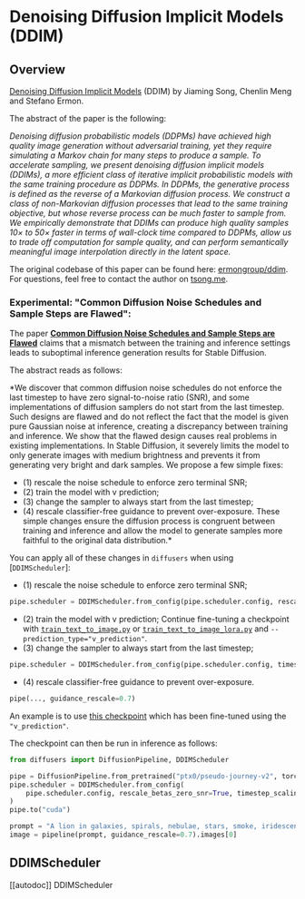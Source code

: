<!--Copyright 2023 The HuggingFace Team. All rights reserved.

Licensed under the Apache License, Version 2.0 (the "License"); you may not use this file except in compliance with
the License. You may obtain a copy of the License at

http://www.apache.org/licenses/LICENSE-2.0

Unless required by applicable law or agreed to in writing, software distributed under the License is distributed on
an "AS IS" BASIS, WITHOUT WARRANTIES OR CONDITIONS OF ANY KIND, either express or implied. See the License for the
specific language governing permissions and limitations under the License.
-->

# Denoising Diffusion Implicit Models (DDIM)

## Overview

[Denoising Diffusion Implicit Models](https://arxiv.org/abs/2010.02502) (DDIM) by Jiaming Song, Chenlin Meng and Stefano Ermon.

The abstract of the paper is the following:

*Denoising diffusion probabilistic models (DDPMs) have achieved high quality image generation without adversarial training, 
yet they require simulating a Markov chain for many steps to produce a sample. 
To accelerate sampling, we present denoising diffusion implicit models (DDIMs), a more efficient class of iterative implicit probabilistic models
with the same training procedure as DDPMs. In DDPMs, the generative process is defined as the reverse of a Markovian diffusion process. 
We construct a class of non-Markovian diffusion processes that lead to the same training objective, but whose reverse process can be much faster to sample from.
We empirically demonstrate that DDIMs can produce high quality samples 10× to 50× faster in terms of wall-clock time compared to DDPMs, allow us to trade off 
computation for sample quality, and can perform semantically meaningful image interpolation directly in the latent space.*

The original codebase of this paper can be found here: [ermongroup/ddim](https://github.com/ermongroup/ddim).
For questions, feel free to contact the author on [tsong.me](https://tsong.me/).

### Experimental: "Common Diffusion Noise Schedules and Sample Steps are Flawed": 

The paper **[Common Diffusion Noise Schedules and Sample Steps are Flawed](https://arxiv.org/abs/2305.08891)** 
claims that a mismatch between the training and inference settings leads to suboptimal inference generation results for Stable Diffusion.

The abstract reads as follows:

*We discover that common diffusion noise schedules do not enforce the last timestep to have zero signal-to-noise ratio (SNR),
and some implementations of diffusion samplers do not start from the last timestep.
Such designs are flawed and do not reflect the fact that the model is given pure Gaussian noise at inference, creating a discrepancy between training and inference.
We show that the flawed design causes real problems in existing implementations. 
In Stable Diffusion, it severely limits the model to only generate images with medium brightness and 
prevents it from generating very bright and dark samples. We propose a few simple fixes: 
- (1) rescale the noise schedule to enforce zero terminal SNR; 
- (2) train the model with v prediction; 
- (3) change the sampler to always start from the last timestep; 
- (4) rescale classifier-free guidance to prevent over-exposure. 
These simple changes ensure the diffusion process is congruent between training and inference and 
allow the model to generate samples more faithful to the original data distribution.*

You can apply all of these changes in `diffusers` when using [`DDIMScheduler`]:
- (1) rescale the noise schedule to enforce zero terminal SNR; 
```py
pipe.scheduler = DDIMScheduler.from_config(pipe.scheduler.config, rescale_betas_zero_snr=True)
```
- (2) train the model with v prediction; 
Continue fine-tuning a checkpoint with [`train_text_to_image.py`](https://github.com/huggingface/diffusers/blob/main/examples/text_to_image/train_text_to_image.py) or [`train_text_to_image_lora.py`](https://github.com/huggingface/diffusers/blob/main/examples/text_to_image/train_text_to_image_lora.py)
and `--prediction_type="v_prediction"`.
- (3) change the sampler to always start from the last timestep; 
```py
pipe.scheduler = DDIMScheduler.from_config(pipe.scheduler.config, timestep_scaling="trailing")
```
- (4) rescale classifier-free guidance to prevent over-exposure. 
```py
pipe(..., guidance_rescale=0.7)
```

An example is to use [this checkpoint](https://huggingface.co/ptx0/pseudo-journey-v2) 
which has been fine-tuned using the `"v_prediction"`.

The checkpoint can then be run in inference as follows:

```py
from diffusers import DiffusionPipeline, DDIMScheduler

pipe = DiffusionPipeline.from_pretrained("ptx0/pseudo-journey-v2", torch_dtype=torch.float16)
pipe.scheduler = DDIMScheduler.from_config(
    pipe.scheduler.config, rescale_betas_zero_snr=True, timestep_scaling="trailing"
)
pipe.to("cuda")

prompt = "A lion in galaxies, spirals, nebulae, stars, smoke, iridescent, intricate detail, octane render, 8k"
image = pipeline(prompt, guidance_rescale=0.7).images[0]
```

## DDIMScheduler
[[autodoc]] DDIMScheduler
